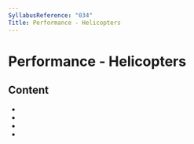 ```yaml
---
SyllabusReference: "034"
Title: Performance - Helicopters
---
```


# Performance - Helicopters

## Content

- <Link href="034.01" />
- <Link href="034.02" />
- <Link href="034.03" />
- <Link href="034.04" />
